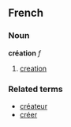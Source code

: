 ==French==
===Noun===
'''création''' ''f''

# [[creation]]

===Related terms===
*[[créateur]]
*[[créer]]